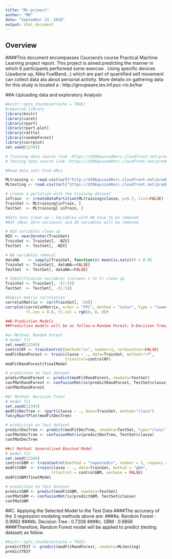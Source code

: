 ---
title: "ML-prjoect"
author: "MD"
date: "September 23, 2018"
output: html_document
---

## Overview
####This document encompasses Coursera's course Practical Machine Learning project report. This project is aimed predicting the manner in which 6 participants performed some exercise . Using specific devices (Jawbone up, Nike FuelBand...) which are part of quantified self movement can collect data ata about personal activity. More details on gathering data for this study is located a : http://groupware.les.inf.puc-rio.br/har 



##A-Uploading data and exploratory Analysis
```{r setup, include=FALSE}
#knitr::opts_chunk$set(echo = TRUE)
#required library
library(knitr)
library(caret)
library(rpart)
library(rpart.plot)
library(rattle)
library(randomForest)
library(corrplot)
set.seed(12345)

# Training data source link :https://d396qusza40orc.cloudfront.net/predmachlearn/pml-training.csv
# Testing data source link :https://d396qusza40orc.cloudfront.net/predmachlearn/pml-testing.csv

#Read data sets from URLs

MLtraining <- read.csv((url("http://d396qusza40orc.cloudfront.net/predmachlearn/pml-training.csv")), na.strings= c("NA", ""))
MLtesting <- read.csv((url("https://d396qusza40orc.cloudfront.net/predmachlearn/pml-testing.csv")), na.strings= c("NA", ""))

# create a partition with the training dataset 
inTrain  <- createDataPartition(MLtraining$classe, p=0.7, list=FALSE)
TrainSet <- MLtraining[inTrain, ]
TestSet  <- MLtraining[-inTrain, ]

#data sets clean up : Variables with NA have to be removed 
#NZV (Near Zero variance) and ID variables will be removed.

# NZV variables clean up 
NZV <- nearZeroVar(TrainSet)
TrainSet <- TrainSet[, -NZV]
TestSet  <- TestSet[, -NZV]

# NA variables removal
dataNA    <- sapply(TrainSet, function(x) mean(is.na(x))) > 0.95
TrainSet <- TrainSet[, dataNA==FALSE]
TestSet  <- TestSet[, dataNA==FALSE]

# Identification variables (columns 1 to 5) clean up
TrainSet <- TrainSet[, -(1:5)]
TestSet  <- TestSet[, -(1:5)]

#Depict matrix correlation 
correlatMatrix <- cor(TrainSet[, -54])
corrplot(correlatMatrix, order = "FPC", method = "color", type = "lower", 
         tl.cex = 0.8, tl.col = rgb(0, 0, 0))


```


```{r SumStepsperday}
##B-Prediction Models
##Prediction models will be as follow:a-Random Forest; b-Decision Tree; c-Generalized Boosted Model

#a) Method: Random Forest
# model fit
set.seed(12345)
controlRF <- trainControl(method="cv", number=3, verboseIter=FALSE)
modFitRandForest <- train(classe ~ ., data=TrainSet, method="rf",
                          trControl=controlRF)
modFitRandForest$finalModel

# prediction on Test dataset
predictRandForest <- predict(modFitRandForest, newdata=TestSet)
confMatRandForest <- confusionMatrix(predictRandForest, TestSet$classe)
confMatRandForest

#b) Method: Decision Trees
# model fit
set.seed(12345)
modFitDecTree <- rpart(classe ~ ., data=TrainSet, method="class")
fancyRpartPlot(modFitDecTree)

# prediction on Test dataset
predictDecTree <- predict(modFitDecTree, newdata=TestSet, type="class")
confMatDecTree <- confusionMatrix(predictDecTree, TestSet$classe)
confMatDecTree

##c) Method: Generalized Boosted Model
# model fit
set.seed(12345)
controlGBM <- trainControl(method = "repeatedcv", number = 5, repeats = 1)
modFitGBM  <- train(classe ~ ., data=TrainSet, method = "gbm",
                    trControl = controlGBM, verbose = FALSE)
modFitGBM$finalModel

# prediction on Test dataset
predictGBM <- predict(modFitGBM, newdata=TestSet)
confMatGBM <- confusionMatrix(predictGBM, TestSet$classe)
confMatGBM


```

##C. Applying the Selected Model to the Test Data
####The accuracy of the 3 regression modeling methods above are:
####a.	Random Forest : 0.9992
####b.	Decision Tree : 0.7208
####c.	GBM : 0.9856
####Therefore, Random Forest model will be applied to predict (testing dataset) as follow.

```{r Daily Total steps, echo=FALSE}
#knitr::opts_chunk$set(echo = TRUE)
predictTEST <- predict(modFitRandForest, newdata=MLtesting)
predictTEST

```
